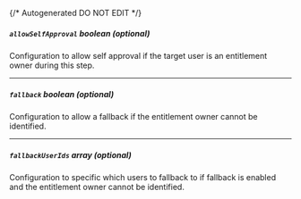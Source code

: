 {/* Autogenerated DO NOT EDIT  */}
##### `allowSelfApproval` _boolean (optional)_
Configuration to allow self approval if the target user is an entitlement owner during this step.

---
##### `fallback` _boolean (optional)_
Configuration to allow a fallback if the entitlement owner cannot be identified.

---
##### `fallbackUserIds` _array (optional)_
Configuration to specific which users to fallback to if fallback is enabled and the entitlement owner cannot be identified.


